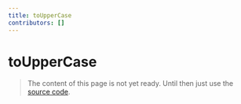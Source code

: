 ```yaml
---
title: toUpperCase
contributors: []
---
```


# toUpperCase

> The content of this page is not yet ready. Until then just use the [source code](https://github.com/fabian-hiller/valibot/blob/main/library/src/transformations/toUpperCase/toUpperCase.ts).
